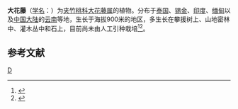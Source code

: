 {{Speciesbox
| genus = Raphistemma
| species = pulchellum
| authority = (Roxb.) Wall.
| image = Raphistemma pulchellum Paxton 101.jpg
}}

'''大花藤'''（[[学名|学名]]：{{lang|la|''Raphistemma pulchellum''}}）为[[夹竹桃科|夹竹桃科]][[大花藤属|大花藤属]]的植物。分布于[[泰国|泰国]]、[[锡金|锡金]]、[[印度|印度]]、[[缅甸|缅甸]]以及[[中国大陆|中国大陆]]的[[云南|云南]]等地，生长于海拔900米的地区，多生长在攀援树上、山地密林中、灌木丛中和石上，目前尚未由人工引种栽培<ref>{{cite book|author= 侯宽昭   |title=《中国种子植物科属词典》 |year=1900年 |publisher=科学出版社 |isbn=9787030063861 |date=1900-01-01 |accessdate=2018-10-11 }}</ref><ref>{{cite web| url =http://www.bioinfo.cn/db05/KmzwSpecies.php?action=view&id=1786| title =大花藤| work =《中国高等植物数据库全库》| publisher =中国科学院微生物研究所| author =昆明植物研究所| accessdate =2009-02-22| deadurl =yes| archiveurl =https://web.archive.org/web/20160305073902/http://www.bioinfo.cn/db05/KmzwSpecies.php?action=view&id=1786| archivedate =2016-03-05}}</ref>。

== 参考文献 ==
{{reflist}}
{{Taxonbar|from=Q10937607}}

[[Category:大花藤属|D]]


{{植物小作品}}